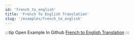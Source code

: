 ```yaml
---
id: 'french_to_english'
title: 'French To English Translation'
slug: '/examples/french_to_english'
---
```


<README />

:::tip Open Example In Github
[French to English Translation](https://github.com/facebookresearch/diffkt/tree/main/kotlin/examples/src/main/kotlin/examples/french)
:::
